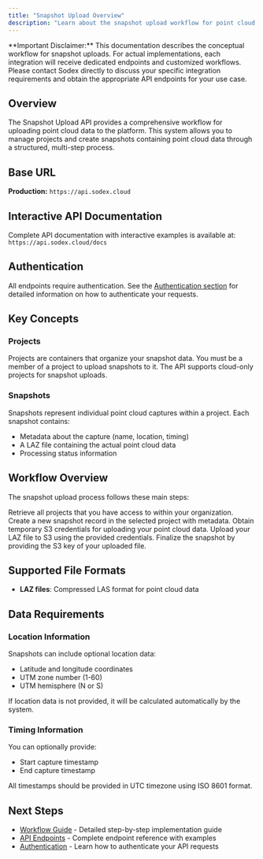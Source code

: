 ```yaml
---
title: "Snapshot Upload Overview"
description: "Learn about the snapshot upload workflow for point cloud data"
---
```


<Warning>
**Important Disclaimer:** This documentation describes the conceptual workflow for snapshot uploads. For actual implementations, each integration will receive dedicated endpoints and customized workflows. Please contact Sodex directly to discuss your specific integration requirements and obtain the appropriate API endpoints for your use case.
</Warning>

## Overview

The Snapshot Upload API provides a comprehensive workflow for uploading point cloud data to the platform. This system allows you to manage projects and create snapshots containing point cloud data through a structured, multi-step process.

## Base URL

**Production:** `https://api.sodex.cloud`

## Interactive API Documentation

Complete API documentation with interactive examples is available at: `https://api.sodex.cloud/docs`

## Authentication

All endpoints require authentication. See the [Authentication section](/pages/auth/overview) for detailed information on how to authenticate your requests.

## Key Concepts

### Projects

Projects are containers that organize your snapshot data. You must be a member of a project to upload snapshots to it. The API supports cloud-only projects for snapshot uploads.

### Snapshots

Snapshots represent individual point cloud captures within a project. Each snapshot contains:

- Metadata about the capture (name, location, timing)
- A LAZ file containing the actual point cloud data
- Processing status information

## Workflow Overview

The snapshot upload process follows these main steps:

<Steps>
  <Step title="Get Projects">
    Retrieve all projects that you have access to within your organization.
  </Step>
  <Step title="Create Snapshot">
    Create a new snapshot record in the selected project with metadata.
  </Step>
  <Step title="Get Upload Credentials">
    Obtain temporary S3 credentials for uploading your point cloud data.
  </Step>
  <Step title="Upload Data">
    Upload your LAZ file to S3 using the provided credentials.
  </Step>
  <Step title="Commit Snapshot">
    Finalize the snapshot by providing the S3 key of your uploaded file.
  </Step>
</Steps>

## Supported File Formats

- **LAZ files**: Compressed LAS format for point cloud data

## Data Requirements

### Location Information

Snapshots can include optional location data:
- Latitude and longitude coordinates
- UTM zone number (1-60)
- UTM hemisphere (N or S)

If location data is not provided, it will be calculated automatically by the system.

### Timing Information

You can optionally provide:
- Start capture timestamp
- End capture timestamp

All timestamps should be provided in UTC timezone using ISO 8601 format.

## Next Steps

- [Workflow Guide](/pages/snapshots/workflow) - Detailed step-by-step implementation guide
- [API Endpoints](/pages/snapshots/endpoints) - Complete endpoint reference with examples
- [Authentication](/pages/auth/overview) - Learn how to authenticate your API requests
